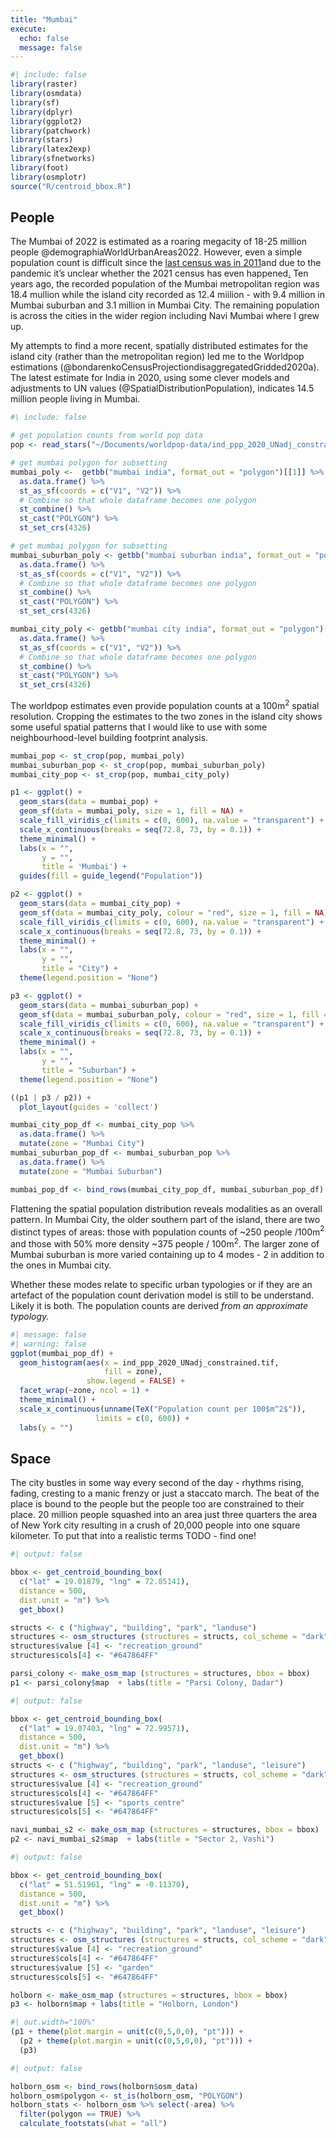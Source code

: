 ```yaml
---
title: "Mumbai"
execute:
  echo: false
  message: false
---
```


```r
#| include: false
library(raster)
library(osmdata)
library(sf)
library(dplyr)
library(ggplot2)
library(patchwork)
library(stars)
library(latex2exp)
library(sfnetworks)
library(foot)
library(osmplotr)
source("R/centroid_bbox.R")
```

## People

The Mumbai of 2022 is estimated as a roaring megacity of 18-25 million people @demographiaWorldUrbanAreas2022. However, even a simple population count is difficult since the [last census was in 2011](https://www.census2011.co.in/census/metropolitan/305-mumbai.html)and due to the pandemic it's unclear whether the 2021 census has even happened[.](https://www.census2011.co.in/census/metropolitan/305-mumbai.html) Ten years ago, the recorded population of the Mumbai metropolitan region was 18.4 mullion while the island city recorded as 12.4 miilion - with 9.4 million in Mumbai suburban and 3.1 million in Mumbai City. The remaining population is across the cities in the wider region including Navi Mumbai where I grew up.

My attempts to find a more recent, spatially distributed estimates for the island city (rather than the metropolitan region) led me to the Worldpop estimations (@bondarenkoCensusProjectiondisaggregatedGridded2020a). The latest estimate for India in 2020, using some clever models and adjustments to UN values (@SpatialDistributionPopulation), indicates 14.5 million people living in Mumbai.

```r
#\ include: false

# get population counts from world pop data
pop <- read_stars("~/Documents/worldpop-data/ind_ppp_2020_UNadj_constrained.tif")

# get mumbai polygon for subsetting
mumbai_poly <-  getbb("mumbai india", format_out = "polygon")[[1]] %>% 
  as.data.frame() %>%
  st_as_sf(coords = c("V1", "V2")) %>% 
  # Combine so that whole dataframe becomes one polygon
  st_combine() %>% 
  st_cast("POLYGON") %>% 
  st_set_crs(4326) 

# get mumbai polygon for subsetting
mumbai_suburban_poly <- getbb("mumbai suburban india", format_out = "polygon") %>% 
  as.data.frame() %>%
  st_as_sf(coords = c("V1", "V2")) %>% 
  # Combine so that whole dataframe becomes one polygon
  st_combine() %>% 
  st_cast("POLYGON") %>% 
  st_set_crs(4326) 

mumbai_city_poly <- getbb("mumbai city india", format_out = "polygon")[[1]] %>% 
  as.data.frame() %>%
  st_as_sf(coords = c("V1", "V2")) %>% 
  # Combine so that whole dataframe becomes one polygon
  st_combine() %>% 
  st_cast("POLYGON") %>% 
  st_set_crs(4326) 

```

The worldpop estimates even provide population counts at a 100m$^2$ spatial resolution. Cropping the estimates to the two zones in the island city shows some useful spatial patterns that I would like to use with some neighbourhood-level building footprint analysis.

```r
mumbai_pop <- st_crop(pop, mumbai_poly)
mumbai_suburban_pop <- st_crop(pop, mumbai_suburban_poly)
mumbai_city_pop <- st_crop(pop, mumbai_city_poly)

p1 <- ggplot() + 
  geom_stars(data = mumbai_pop) + 
  geom_sf(data = mumbai_poly, size = 1, fill = NA) + 
  scale_fill_viridis_c(limits = c(0, 600), na.value = "transparent") +
  scale_x_continuous(breaks = seq(72.8, 73, by = 0.1)) + 
  theme_minimal() + 
  labs(x = "",
       y = "",
       title = 'Mumbai') + 
  guides(fill = guide_legend("Population")) 

p2 <- ggplot() + 
  geom_stars(data = mumbai_city_pop) + 
  geom_sf(data = mumbai_city_poly, colour = "red", size = 1, fill = NA) + 
  scale_fill_viridis_c(limits = c(0, 600), na.value = "transparent") +
  scale_x_continuous(breaks = seq(72.8, 73, by = 0.1)) + 
  theme_minimal() + 
  labs(x = "",
       y = "",
       title = "City") + 
  theme(legend.position = "None")

p3 <- ggplot() + 
  geom_stars(data = mumbai_suburban_pop) + 
  geom_sf(data = mumbai_suburban_poly, colour = "red", size = 1, fill = NA) + 
  scale_fill_viridis_c(limits = c(0, 600), na.value = "transparent") +
  scale_x_continuous(breaks = seq(72.8, 73, by = 0.1)) + 
  theme_minimal() + 
  labs(x = "",
       y = "", 
       title = "Suburban") + 
  theme(legend.position = "None") 

((p1 | p3 / p2)) + 
  plot_layout(guides = 'collect')

```

```r
mumbai_city_pop_df <- mumbai_city_pop %>% 
  as.data.frame() %>% 
  mutate(zone = "Mumbai City")
mumbai_suburban_pop_df <- mumbai_suburban_pop %>% 
  as.data.frame() %>% 
  mutate(zone = "Mumbai Suburban")

mumbai_pop_df <- bind_rows(mumbai_city_pop_df, mumbai_suburban_pop_df)

```

Flattening the spatial population distribution reveals modalities as an overall pattern. In Mumbai City, the older southern part of the island, there are two distinct types of areas: those with population counts of \~250 people /100m$^2$ and those with 50% more density \~375 people / 100m$^2$. The larger zone of Mumbai suburban is more varied containing up to 4 modes - 2 in addition to the ones in Mumbai city.

Whether these modes relate to specific urban typologies or if they are an artefact of the population count derivation model is still to be understand. Likely it is both. The population counts are derived *from an approximate typology.*

```r
#| message: false
#| warning: false
ggplot(mumbai_pop_df) + 
  geom_histogram(aes(x = ind_ppp_2020_UNadj_constrained.tif, 
                     fill = zone),
                 show.legend = FALSE) + 
  facet_wrap(~zone, ncol = 1) + 
  theme_minimal() +
  scale_x_continuous(unname(TeX("Population count per 100$m^2$")),
                   limits = c(0, 600)) + 
  labs(y = "") 
```

## Space

The city bustles in some way every second of the day - rhythms rising, fading, cresting to a manic frenzy or just a staccato march. The beat of the place is bound to the people but the people too are constrained to their place. 20 million people squashed into an area just three quarters the area of New York city resulting in a crush of 20,000 people into one square kilometer. To put that into a realistic terms TODO - find one!

```r
#| output: false

bbox <- get_centroid_bounding_box(
  c("lat" = 19.01879, "lng" = 72.85141),
  distance = 500,
  dist.unit = "m") %>% 
  get_bbox()

structs <- c ("highway", "building", "park", "landuse")
structures <- osm_structures (structures = structs, col_scheme = "dark")
structures$value [4] <- "recreation_ground"
structures$cols[4] <- "#647864FF"

parsi_colony <- make_osm_map (structures = structures, bbox = bbox)
p1 <- parsi_colony$map  + labs(title = "Parsi Colony, Dadar")
```

```r
#| output: false

bbox <- get_centroid_bounding_box(
  c("lat" = 19.07403, "lng" = 72.99571),
  distance = 500,
  dist.unit = "m") %>% 
  get_bbox()
structs <- c ("highway", "building", "park", "landuse", "leisure")
structures <- osm_structures (structures = structs, col_scheme = "dark")
structures$value [4] <- "recreation_ground"
structures$cols[4] <- "#647864FF"
structures$value [5] <- "sports_centre"
structures$cols[5] <- "#647864FF"

navi_mumbai_s2 <- make_osm_map (structures = structures, bbox = bbox)
p2 <- navi_mumbai_s2$map  + labs(title = "Sector 2, Vashi")
```

```r
#| output: false

bbox <- get_centroid_bounding_box(
  c("lat" = 51.51961, "lng" = -0.11370),
  distance = 500,
  dist.unit = "m") %>% 
  get_bbox()

structs <- c ("highway", "building", "park", "landuse", "leisure")
structures <- osm_structures (structures = structs, col_scheme = "dark")
structures$value [4] <- "recreation_ground"
structures$cols[4] <- "#647864FF"
structures$value [5] <- "garden"
structures$cols[5] <- "#647864FF"

holborn <- make_osm_map (structures = structures, bbox = bbox)
p3 <- holborn$map + labs(title = "Holborn, London")
```

```r
#| out.width="100%"
(p1 + theme(plot.margin = unit(c(0,5,0,0), "pt"))) + 
  (p2 + theme(plot.margin = unit(c(0,5,0,0), "pt"))) + 
  (p3) 
```

```r
#| output: false

holborn_osm <- bind_rows(holborn$osm_data)
holborn_osm$polygon <- st_is(holborn_osm, "POLYGON") 
holborn_stats <- holborn_osm %>% select(-area) %>% 
  filter(polygon == TRUE) %>% 
  calculate_footstats(what = "all")
```
